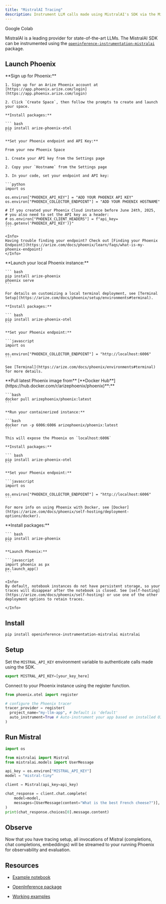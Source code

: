 ```yaml
---
title: "MistralAI Tracing"
description: Instrument LLM calls made using MistralAI's SDK via the MistralAIInstrumentor
---
```


<Card horizontal icon="/images/gc.ico" href="https://colab.research.google.com/github/Arize-ai/phoenix/blob/main/tutorials/mistral/evaluate_rag--mistral.ipynb" >
  Google Colab
</Card>

MistralAI is a leading provider for state-of-the-art LLMs. The MistralAI SDK can be instrumented using the [`openinference-instrumentation-mistralai`](https://github.com/Arize-ai/openinference/tree/main/python/instrumentation/openinference-instrumentation-mistralai) package.

## Launch Phoenix

<Tabs>
  <Tab title="Phoenix Cloud">
    **Sign up for Phoenix:**

    1. Sign up for an Arize Phoenix account at [https://app.phoenix.arize.com/login](https://app.phoenix.arize.com/login)

    2. Click `Create Space`, then follow the prompts to create and launch your space.

    **Install packages:**

    ``` bash
    pip install arize-phoenix-otel
    ```

    **Set your Phoenix endpoint and API Key:**

    From your new Phoenix Space

    1. Create your API key from the Settings page

    2. Copy your `Hostname` from the Settings page

    3. In your code, set your endpoint and API key:

    ```python
    import os

    os.environ["PHOENIX_API_KEY"] = "ADD YOUR PHOENIX API KEY"
    os.environ["PHOENIX_COLLECTOR_ENDPOINT"] = "ADD YOUR PHOENIX HOSTNAME"

    # If you created your Phoenix Cloud instance before June 24th, 2025,
    # you also need to set the API key as a header:
    # os.environ["PHOENIX_CLIENT_HEADERS"] = f"api_key={os.getenv('PHOENIX_API_KEY')}"
    ```

    <Info>
    Having trouble finding your endpoint? Check out [Finding your Phoenix Endpoint](https://arize.com/docs/phoenix/learn/faqs/what-is-my-phoenix-endpoint)
    </Info>
  </Tab>
  <Tab title="Command Line">
    **Launch your local Phoenix instance:**

    ``` bash
    pip install arize-phoenix
    phoenix serve
    ```

    For details on customizing a local terminal deployment, see [Terminal Setup](https://arize.com/docs/phoenix/setup/environments#terminal).

    **Install packages:**

    ``` bash
    pip install arize-phoenix-otel
    ```

    **Set your Phoenix endpoint:**

    ```javascript
    import os

    os.environ["PHOENIX_COLLECTOR_ENDPOINT"] = "http://localhost:6006"
    ```

    See [Terminal](https://arize.com/docs/phoenix/environments#terminal) for more details.
  </Tab>
  <Tab title="Docker">
    **Pull latest Phoenix image from** [**Docker Hub**](https://hub.docker.com/r/arizephoenix/phoenix)**:**

    ```bash
    docker pull arizephoenix/phoenix:latest
    ```

    **Run your containerized instance:**

    ```bash
    docker run -p 6006:6006 arizephoenix/phoenix:latest
    ```

    This will expose the Phoenix on `localhost:6006`

    **Install packages:**

    ``` bash
    pip install arize-phoenix-otel
    ```

    **Set your Phoenix endpoint:**

    ```javascript
    import os

    os.environ["PHOENIX_COLLECTOR_ENDPOINT"] = "http://localhost:6006"
    ```

    For more info on using Phoenix with Docker, see [Docker](https://arize.com/docs/phoenix/self-hosting/deployment-options/docker).
  </Tab>
    <Tab title="Notebook">
    **Install packages:**

    ``` bash
    pip install arize-phoenix
    ```

    **Launch Phoenix:**

    ```javascript
    import phoenix as px
    px.launch_app()
    ```

    <Info>
    By default, notebook instances do not have persistent storage, so your traces will disappear after the notebook is closed. See [self-hosting](https://arize.com/docs/phoenix/self-hosting) or use one of the other deployment options to retain traces.

    </Info>
  </Tab>
</Tabs>

## Install

```bash
pip install openinference-instrumentation-mistralai mistralai
```

## Setup

Set the `MISTRAL_API_KEY` environment variable to authenticate calls made using the SDK.

```javascript
export MISTRAL_API_KEY=[your_key_here]
```

Connect to your Phoenix instance using the register function.

```python
from phoenix.otel import register

# configure the Phoenix tracer
tracer_provider = register(
  project_name="my-llm-app", # Default is 'default'
  auto_instrument=True # Auto-instrument your app based on installed OI dependencies
)
```

## Run Mistral

```python
import os

from mistralai import Mistral
from mistralai.models import UserMessage

api_key = os.environ["MISTRAL_API_KEY"]
model = "mistral-tiny"

client = Mistral(api_key=api_key)

chat_response = client.chat.complete(
    model=model,
    messages=[UserMessage(content="What is the best French cheese?")],
)
print(chat_response.choices[0].message.content)
```

## Observe

Now that you have tracing setup, all invocations of Mistral (completions, chat completions, embeddings) will be streamed to your running Phoenix for observability and evaluation.

## Resources

* [Example notebook](https://github.com/Arize-ai/openinference/blob/main/python/instrumentation/openinference-instrumentation-mistralai/examples/chat_completions.py)

* [OpenInference package](https://github.com/Arize-ai/openinference/blob/main/python/instrumentation/openinference-instrumentation-mistralai)

* [Working examples](https://github.com/Arize-ai/openinference/blob/main/python/instrumentation/openinference-instrumentation-mistralai/examples)


